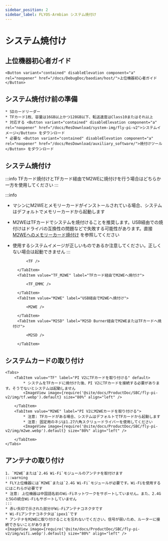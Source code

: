 ```yaml
---
sidebar_position: 2
sidebar_label: FLYOS-Armbian システム焼付け
---
```




# システム焼付け

## 上位機器初心者ガイド

    <Button variant="contained" disableElevation component="a" rel="noopener" href="/docs/DebugDoc/baodian/host/">上位機器初心者ガイド</Button>

## システム焼付け前の準備

    * SDカードリーダー
    * TFカード1枚、容量は16GB以上かつ128GB以下、転送速度はClass10またはそれ以上
    * 対応する <Button variant="contained" disableElevation component="a" rel="noopener" href="/docs/ResDownload/system-img/fly-pi-v2">システムイメージ</Button> をダウンロード
    * 必要な <Button variant="contained" disableElevation component="a" rel="noopener" href="/docs/ResDownload/auxiliary_software/">焼付けツール</Button> をダウンロード

## システム焼付け

:::info
TFカード焼付けとTFカード経由でM2WEに焼付けを行う場合はどちらか一方を使用してください
:::

:::info
* マシンにM2WEとメモリーカードがインストールされている場合、システムはデフォルトでメモリーカードから起動します
* M2WEはTFカードでシステムを焼付けることを推奨します。USB経由での焼付けはドライバの互換性の問題などで失敗する可能性があります。直接 [M2WEへのメモリーカード焼付け](https://mellow-next.klipper.cn/docs/ProductDoc/SBC/fly-pi-v2/fly-os) を参照してください
* 使用するシステムイメージが正しいものであるか注意してください。正しくない場合は起動できません
:::

    <Tabs>
        <TabItem value="TF" label="TFカードへの焼付け" default>
            
            <TF />
            
        </TabItem>
        <TabItem value="TF_M2WE" label="TFカード経由でM2WEへ焼付け">
            
            <TF_EMMC />

        </TabItem>
        <TabItem value="M2WE" label="USB経由でM2WEへ焼付け">
            
            <M2WE />

        </TabItem>
        <TabItem value="M2SD" label="M2SD Burner経由でM2WEまたはTFカードへ焼付け">
            
            <M2SD />

        </TabItem>
    </Tabs>



## システムカードの取り付け

    <Tabs>
        <TabItem value="TF" label="PI V2にTFカードを取り付ける" default>
            * システムをTFカードに焼付けた後、PI V2にTFカードを接続する必要があります。そうでないとシステムは起動しません
            <ImageView image={require('@site/docs/ProductDoc/SBC/fly-pi-v2/img/tf.webp').default} size="80%" align="left" />  

        </TabItem>
        <TabItem value="M2WE" label="PI V2にM2WEカードを取り付ける">
            * 注意: TFカードがある場合、システムはデフォルトでTFカードから起動します
            * 注意: 固定用のネジは1.27六角スクリュードライバーを使用してください
            <ImageView image={require('@site/docs/ProductDoc/SBC/fly-pi-v2/img/m2we.webp').default} size="80%" align="left" />  

        </TabItem>
    </Tabs>

## アンテナの取り付け

    1. `M2WE`または`2.4G Wi-Fi`モジュールのアンテナを取付けます
    :::warning
    * FLY上位機器には`M2WE`または`2.4G Wi-Fi`モジュールが必要です。Wi-Fiを使用するにはこれらが必要です
    * 注意: 上位機器は中国語名前のWi-Fiネットワークをサポートしていません。また、2.4Gと5Gの統合Wi-Fiもサポートしていません
    :::
    * 赤い矢印で示された部分がWi-Fiアンテナコネクタです
    * Wi-Fiアンテナコネクタは`ipex1`です
    * アンテナをM2WEに取り付けることを忘れないでください。信号が弱いため、ルーターに接続できないことがあります
    <ImageView image={require('@site/docs/ProductDoc/SBC/fly-pi-v2/img/wifi.webp').default} size="80%" align="left" /> 
